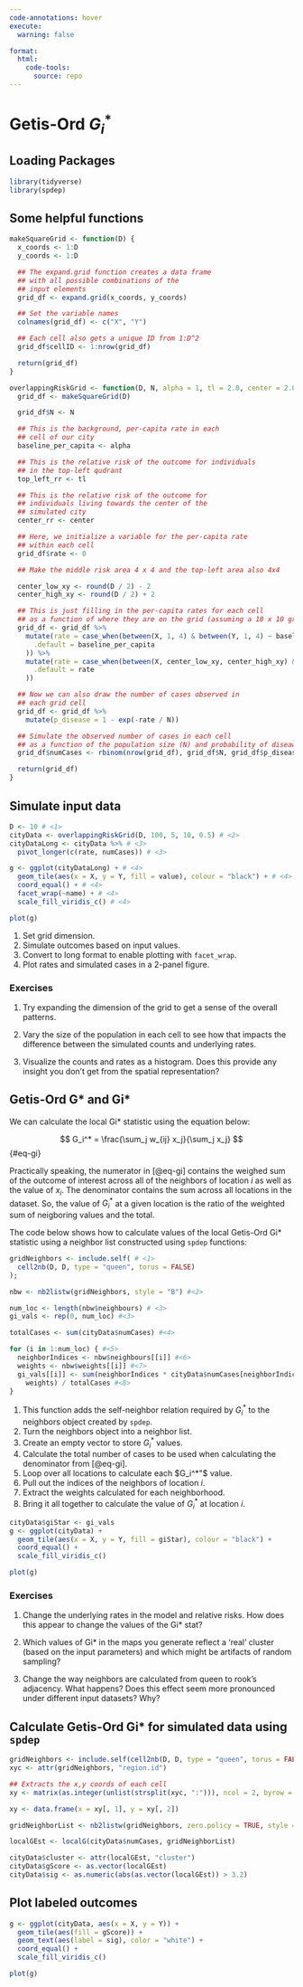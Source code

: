 ```yaml
--- 
code-annotations: hover
execute: 
  warning: false

format:
  html: 
    code-tools: 
      source: repo
---
```


# Getis-Ord $G_i^*$

## Loading Packages

```r
library(tidyverse)
library(spdep)
```

## Some helpful functions
```r
makeSquareGrid <- function(D) {
  x_coords <- 1:D
  y_coords <- 1:D

  ## The expand.grid function creates a data frame
  ## with all possible combinations of the
  ## input elements
  grid_df <- expand.grid(x_coords, y_coords)

  ## Set the variable names
  colnames(grid_df) <- c("X", "Y")

  ## Each cell also gets a unique ID from 1:D^2
  grid_df$cellID <- 1:nrow(grid_df)

  return(grid_df)
}
```



```r
overlappingRiskGrid <- function(D, N, alpha = 1, tl = 2.0, center = 2.0) {
  grid_df <- makeSquareGrid(D)

  grid_df$N <- N

  ## This is the background, per-capita rate in each
  ## cell of our city
  baseline_per_capita <- alpha

  ## This is the relative risk of the outcome for individuals
  ## in the top-left qudrant
  top_left_rr <- tl

  ## This is the relative risk of the outcome for
  ## individuals living towards the center of the
  ## simulated city
  center_rr <- center

  ## Here, we initialize a variable for the per-capita rate
  ## within each cell
  grid_df$rate <- 0

  ## Make the middle risk area 4 x 4 and the top-left area also 4x4

  center_low_xy <- round(D / 2) - 2
  center_high_xy <- round(D / 2) + 2

  ## This is just filling in the per-capita rates for each cell
  ## as a function of where they are on the grid (assuming a 10 x 10 grid)
  grid_df <- grid_df %>%
    mutate(rate = case_when(between(X, 1, 4) & between(Y, 1, 4) ~ baseline_per_capita * top_left_rr,
      .default = baseline_per_capita
    )) %>%
    mutate(rate = case_when(between(X, center_low_xy, center_high_xy) & between(Y, center_low_xy, center_high_xy) ~ rate * center_rr,
      .default = rate
    ))

  ## Now we can also draw the number of cases observed in
  ## each grid cell
  grid_df <- grid_df %>%
    mutate(p_disease = 1 - exp(-rate / N))

  ## Simulate the observed number of cases in each cell
  ## as a function of the population size (N) and probability of diseaw
  grid_df$numCases <- rbinom(nrow(grid_df), grid_df$N, grid_df$p_disease)

  return(grid_df)
}
```

## Simulate input data

```r
D <- 10 # <1>
cityData <- overlappingRiskGrid(D, 100, 5, 10, 0.5) # <2>
cityDataLong <- cityData %>% # <3>
  pivot_longer(c(rate, numCases)) # <3>

g <- ggplot(cityDataLong) + # <4>
  geom_tile(aes(x = X, y = Y, fill = value), colour = "black") + # <4>
  coord_equal() + # <4>
  facet_wrap(~name) + # <4>
  scale_fill_viridis_c() # <4>

plot(g)
```

1. Set grid dimension.
2. Simulate outcomes based on input values.
3. Convert to long format to enable plotting with `facet_wrap`.
4. Plot rates and simulated cases in a 2-panel figure.

### Exercises

1. Try expanding the dimension of the grid to get a sense of the overall patterns.

2. Vary the size of the population in each cell to see how that impacts the difference between the simulated counts and underlying rates.

3. Visualize the counts and rates as a histogram. Does this provide any insight you don't get from the spatial representation?

## Getis-Ord G* and Gi*

We can calculate the local Gi* statistic using the equation below:

$$
G_i^* = \frac{\sum_j w_{ij} x_j}{\sum_j x_j}
$$ {#eq-gi}

Practically speaking, the numerator in [@eq-gi] contains the weighed sum of the outcome of interest across all of the neighbors of location $i$ as well as the value of $x_i$. The denominator contains the sum across all locations in the dataset. So, the value of $G_i^*$ at a given location is the ratio of the weighted sum of neigboring values and the total.

The code below shows how to calculate values of the local Getis-Ord Gi* statistic using a neighbor list constructed using `spdep` functions:

```r
gridNeighbors <- include.self( # <1> 
  cell2nb(D, D, type = "queen", torus = FALSE)
);

nbw <- nb2listw(gridNeighbors, style = "B") #<2>

num_loc <- length(nbw$neighbours) # <3>
gi_vals <- rep(0, num_loc) #<3>

totalCases <- sum(cityData$numCases) #<4>

for (i in 1:num_loc) { #<5>
  neighborIndices <- nbw$neighbours[[i]] #<6>
  weights <- nbw$weights[[i]] #<7> 
  gi_vals[[i]] <- sum(neighborIndices * cityData$numCases[neighborIndices] *
    weights) / totalCases #<8>
}
```

1. This function adds the self-neighbor relation required by $G_i^*$ to the neighbors object created by `spdep`.
2. Turn the neighbors object into a neighbor list.
3. Create an empty vector to store $G_i^*$ values.
4. Calculate the total number of cases to be used when calculating the denominator from [@eq-gi].
5. Loop over all locations to calculate each $G_i^*"$ value.
6. Pull out the indices of the neighbors of location $i$.
7. Extract the weights calculated for each neighborhood.
8. Bring it all together to calculate the value of $G_i^*$ at location $i$.

```r
cityData$giStar <- gi_vals
g <- ggplot(cityData) +
  geom_tile(aes(x = X, y = Y, fill = giStar), colour = "black") +
  coord_equal() +
  scale_fill_viridis_c()

plot(g)
```


### Exercises

1. Change the underlying rates in the model and relative risks. How does this appear to change the values of the Gi* stat?

2. Which values of Gi* in the maps you generate reflect a 'real' cluster (based on the input parameters) and which might be artifacts of random sampling? 

3. Change the way neighbors are calculated from queen to rook's adjacency. What happens? Does this effect seem more pronounced under different input datasets? Why?

## Calculate Getis-Ord Gi* for simulated data using `spdep`

```r
gridNeighbors <- include.self(cell2nb(D, D, type = "queen", torus = FALSE))
xyc <- attr(gridNeighbors, "region.id")

## Extracts the x,y coords of each cell
xy <- matrix(as.integer(unlist(strsplit(xyc, ":"))), ncol = 2, byrow = TRUE)

xy <- data.frame(x = xy[, 1], y = xy[, 2])

gridNeighborList <- nb2listw(gridNeighbors, zero.policy = TRUE, style = "B")

localGEst <- localG(cityData$numCases, gridNeighborList)

cityData$cluster <- attr(localGEst, "cluster")
cityData$gScore <- as.vector(localGEst)
cityData$sig <- as.numeric(abs(as.vector(localGEst)) > 3.2)
```

## Plot labeled outcomes

```r
g <- ggplot(cityData, aes(x = X, y = Y)) +
  geom_tile(aes(fill = gScore)) +
  geom_text(aes(label = sig), color = "white") +
  coord_equal() +
  scale_fill_viridis_c()

plot(g)
```
